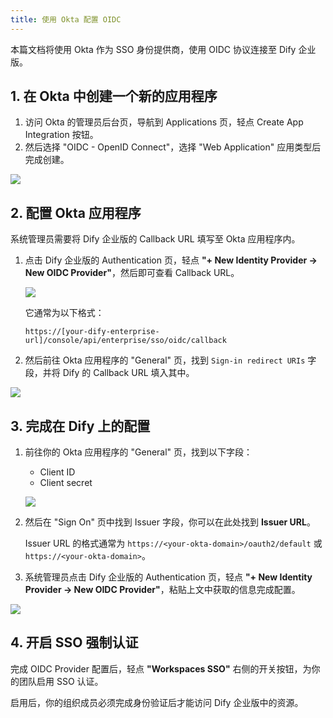 ```yaml
---
title: 使用 Okta 配置 OIDC
---
```


本篇文档将使用 Okta 作为 SSO 身份提供商，使用 OIDC 协议连接至 Dify 企业版。

## 1. 在 Okta 中创建一个新的应用程序

1. 访问 Okta 的管理员后台页，导航到 Applications 页，轻点 Create App Integration 按钮。
2. 然后选择 "OIDC - OpenID Connect"，选择 "Web Application" 应用类型后完成创建。

![](/zh-cn/images/okta-oidc-1.png)

## 2. 配置 Okta 应用程序

系统管理员需要将 Dify 企业版的 Callback URL 填写至 Okta 应用程序内。

1. 点击 Dify 企业版的 Authentication 页，轻点 **"+ New Identity Provider → New OIDC Provider"**，然后即可查看 Callback URL。

   ![](/zh-cn/images/okta-oidc-3.png)

   它通常为以下格式：

   ```
   https://[your-dify-enterprise-url]/console/api/enterprise/sso/oidc/callback
   ```

2. 然后前往 Okta 应用程序的 "General" 页，找到 `Sign-in redirect URIs` 字段，并将 Dify 的 Callback URL 填入其中。

![](/zh-cn/images/okta-oidc-4.png)

## 3. 完成在 Dify 上的配置

1. 前往你的 Okta 应用程序的 "General" 页，找到以下字段：
   * Client ID
   * Client secret

   ![](/zh-cn/images/okta-oidc-5.png)

2. 然后在 "Sign On" 页中找到 Issuer 字段，你可以在此处找到 **Issuer URL**。

   Issuer URL 的格式通常为 `https://<your-okta-domain>/oauth2/default` 或 `https://<your-okta-domain>`。

3. 系统管理员点击 Dify 企业版的 Authentication 页，轻点 **"+ New Identity Provider → New OIDC Provider"**，粘贴上文中获取的信息完成配置。

![](/zh-cn/images/okta-oidc-6.png)

## 4. 开启 SSO 强制认证

完成 OIDC Provider 配置后，轻点 **"Workspaces SSO"** 右侧的开关按钮，为你的团队启用 SSO 认证。

启用后，你的组织成员必须完成身份验证后才能访问 Dify 企业版中的资源。